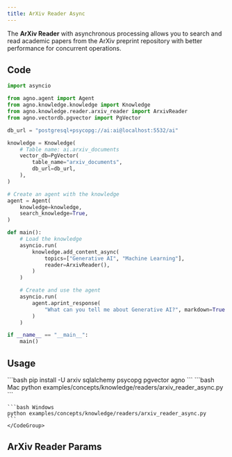 ```yaml
---
title: ArXiv Reader Async
---
```


The **ArXiv Reader** with asynchronous processing allows you to search and read academic papers from the ArXiv preprint repository with better performance for concurrent operations.

## Code

```python examples/concepts/knowledge/readers/arxiv_reader_async.py
import asyncio

from agno.agent import Agent
from agno.knowledge.knowledge import Knowledge
from agno.knowledge.reader.arxiv_reader import ArxivReader
from agno.vectordb.pgvector import PgVector

db_url = "postgresql+psycopg://ai:ai@localhost:5532/ai"

knowledge = Knowledge(
    # Table name: ai.arxiv_documents
    vector_db=PgVector(
        table_name="arxiv_documents",
        db_url=db_url,
    ),
)

# Create an agent with the knowledge
agent = Agent(
    knowledge=knowledge,
    search_knowledge=True,
)

def main():
    # Load the knowledge
    asyncio.run(
        knowledge.add_content_async(
            topics=["Generative AI", "Machine Learning"],
            reader=ArxivReader(),
        )
    )

    # Create and use the agent
    asyncio.run(
        agent.aprint_response(
            "What can you tell me about Generative AI?", markdown=True
        )
    )

if __name__ == "__main__":
    main()
```

## Usage

<Steps>
  <Snippet file="create-venv-step.mdx" />

  <Step title="Install libraries">
    ```bash
    pip install -U arxiv sqlalchemy psycopg pgvector agno
    ```
  </Step>

  <Snippet file="run-pgvector-step.mdx" />

  <Step title="Run Agent">
    <CodeGroup>
    ```bash Mac
    python examples/concepts/knowledge/readers/arxiv_reader_async.py
    ```

    ```bash Windows
    python examples/concepts/knowledge/readers/arxiv_reader_async.py
    ```
    </CodeGroup>
  </Step>
</Steps>

## ArXiv Reader Params

<Snippet file="arxiv-reader-reference.mdx" />
